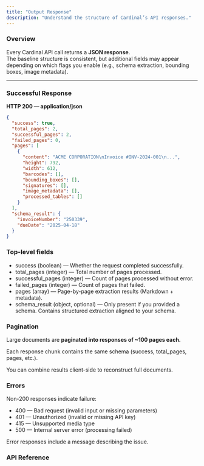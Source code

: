 ```yaml
---
title: "Output Response"
description: "Understand the structure of Cardinal’s API responses."
---
```


### Overview

Every Cardinal API call returns a **JSON response**.  
The baseline structure is consistent, but additional fields may appear depending on which flags you enable (e.g., schema extraction, bounding boxes, image metadata).

---

### Successful Response

**HTTP 200 — application/json**

```json
{
  "success": true,
  "total_pages": 2,
  "successful_pages": 2,
  "failed_pages": 0,
  "pages": [
    {
      "content": "ACME CORPORATION\nInvoice #INV-2024-001\n...",
      "height": 792,
      "width": 612,
      "barcodes": [],
      "bounding_boxes": [],
      "signatures": [],
      "image_metadata": [],
      "processed_tables": []
    }
  ],
  "schema_result": {
    "invoiceNumber": "250339",
    "dueDate": "2025-04-18"
  }
}
```

### Top-level fields

- success (boolean) — Whether the request completed successfully.
- total_pages (integer) — Total number of pages processed.
- successful_pages (integer) — Count of pages processed without error.
- failed_pages (integer) — Count of pages that failed.
- pages (array) — Page-by-page extraction results (Markdown + metadata).
- schema_result (object, optional) — Only present if you provided a schema. Contains structured extraction aligned to your schema.

### Pagination

Large documents are **paginated into responses of ~100 pages each.**

Each response chunk contains the same schema (success, total_pages, pages, etc.).

You can combine results client-side to reconstruct full documents.

### Errors

Non-200 responses indicate failure:
- 400 — Bad request (invalid input or missing parameters)
- 401 — Unauthorized (invalid or missing API key)
- 415 — Unsupported media type
- 500 — Internal server error (processing failed)

Error responses include a message describing the issue.

### API Reference 

<Card title="Process File API" href="api-reference/endpoint/process" icon="code" />
